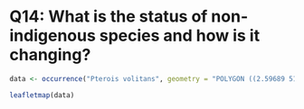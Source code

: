 # Q14: What is the status of non-indigenous species and how is it changing?


```r
data <- occurrence("Pterois volitans", geometry = "POLYGON ((2.59689 51.16772, 2.62436 51.14059, 2.76066 51.19225, 2.73216 51.20946, 2.59689 51.16772))")

leafletmap(data)
```
